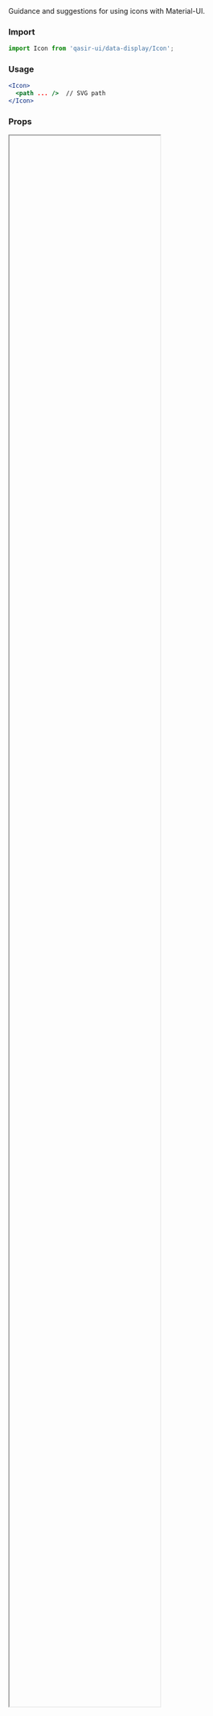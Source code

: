 
<Meta title="Components/Data Display/Icon" />

<Title>Icons</Title>
<Subtitle>Guidance and suggestions for using icons with Material-UI.</Subtitle>

### Import

```jsx
import Icon from 'qasir-ui/data-display/Icon';
```

### Usage

```jsx
<Icon>
  <path ... />  // SVG path
</Icon>
```

### Props

<IFrame url="https://material-ui.com/api/svg-icon/#props" height="80%" defaultCollapsed />

### Design

<Figma
  url="https://www.figma.com/file/gBOrYt3aAEcgk2QZDPrWKCIl/Qasir-Design-System?node-id=5787%3A0"
  height="50%"
  defaultCollapsed
/>
